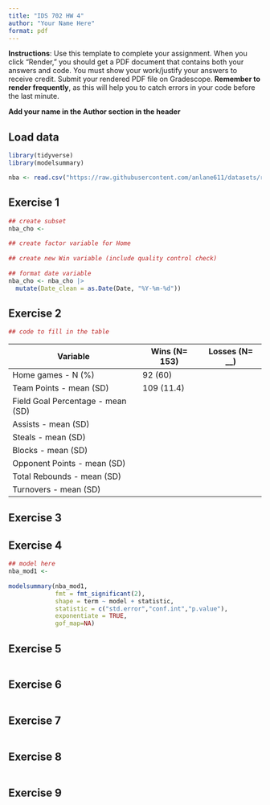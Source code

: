```yaml
---
title: "IDS 702 HW 4"
author: "Your Name Here"
format: pdf
---
```


**Instructions**: Use this template to complete your assignment. When you click "Render," you should get a PDF document that contains both your answers and code. You must show your work/justify your answers to receive credit. Submit your rendered PDF file on Gradescope. **Remember to render frequently**, as this will help you to catch errors in your code before the last minute.

**Add your name in the Author section in the header**

## Load data

```r
library(tidyverse)
library(modelsummary)

nba <- read.csv("https://raw.githubusercontent.com/anlane611/datasets/refs/heads/main/nba_games_stats.csv")
```

## Exercise 1

```r
## create subset
nba_cho <- 
  
## create factor variable for Home
  
## create new Win variable (include quality control check)
  
## format date variable
nba_cho <- nba_cho |>
  mutate(Date_clean = as.Date(Date, "%Y-%m-%d"))
```

## Exercise 2

```r
## code to fill in the table
```

| Variable                          | Wins (N= 153) | Losses (N= \_\_) |
|-----------------------------------|---------------|------------------|
| Home games  - N (%)               | 92 (60)       |                  |
| Team Points - mean (SD)           | 109 (11.4)    |                  |
| Field Goal Percentage - mean (SD) |               |                  |
| Assists - mean (SD)               |               |                  |
| Steals - mean (SD)                |               |                  |
| Blocks - mean (SD)                |               |                  |
| Opponent Points - mean (SD)       |               |                  |
| Total Rebounds - mean (SD)        |               |                  |
| Turnovers - mean (SD)             |               |                  |

## Exercise 3

## Exercise 4

```r
## model here
nba_mod1 <-
  
modelsummary(nba_mod1,
             fmt = fmt_significant(2),
             shape = term ~ model + statistic,
             statistic = c("std.error","conf.int","p.value"),
             exponentiate = TRUE,
             gof_map=NA)
```

## Exercise 5

```r

```

## Exercise 6

```r

```

## Exercise 7

```r

```

## Exercise 8

```r

```

## Exercise 9
